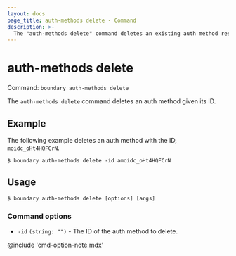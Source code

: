 ```yaml
---
layout: docs
page_title: auth-methods delete - Command
description: >-
  The "auth-methods delete" command deletes an existing auth method resource with the given ID.
---
```


# auth-methods delete

Command: `boundary auth-methods delete`

The `auth-methods delete` command deletes an auth method given its ID.

## Example

The following example deletes an auth method with the ID, `moidc_oHt4HQFCrN`.

```shell-session
$ boundary auth-methods delete -id amoidc_oHt4HQFCrN
```

## Usage

<CodeBlockConfig hideClipboard>

```shell-session
$ boundary auth-methods delete [options] [args]
```

</CodeBlockConfig>

### Command options

- `-id` `(string: "")` - The ID of the auth method to delete.

@include 'cmd-option-note.mdx'